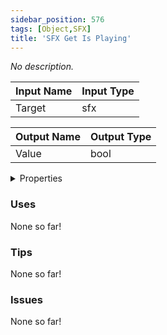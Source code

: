 ```yaml
---
sidebar_position: 576
tags: [Object,SFX]
title: 'SFX Get Is Playing'
---
```


*No description.*




<EsbSvg />

| Input Name | Input Type |
|-----------|-----------|
| Target | sfx |

| Output Name | Output Type |
|-----------|-----------|
| Value | bool |


<details>
  <summary>Properties</summary>
  <div>
    <div>
    <table>
      <thead>
        <tr>
          <th>Is beta required?</th>
          <th>❌</th>
        </tr>
        <tr>
          <th>Is this chip a trolling risk?</th>
          <th>❌</th>
        </tr>
        <tr>
          <th>Is this chip a role assignment risk?</th>
          <th>❌</th>
        </tr>
        <tr>
          <th>Chip UUID</th>
          <th>a0a17fe1-bdb0-4687-81de-141ce97710ed</th>
        </tr>
      </thead>
    </table>
    </div>
  </div>
</details>

### Uses

None so far!

### Tips

None so far!

### Issues

None so far!